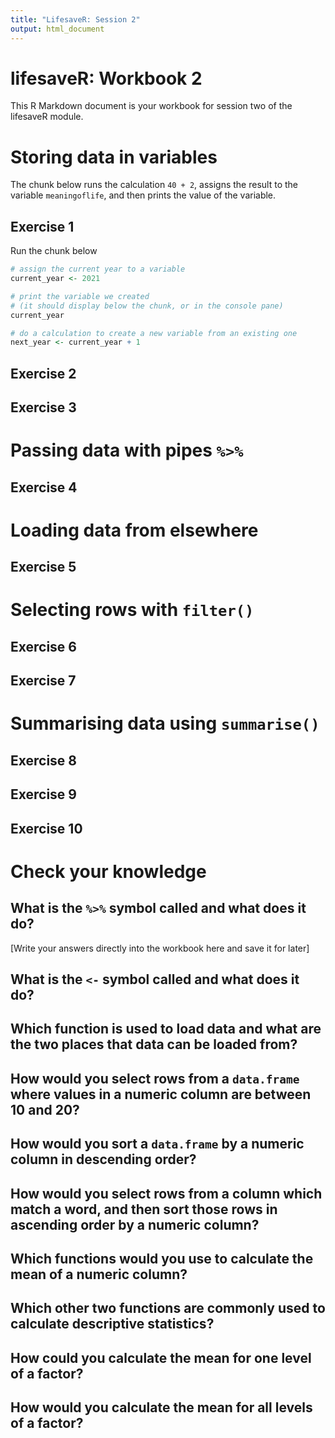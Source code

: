 ```yaml
---
title: "LifesaveR: Session 2"
output: html_document
---
```


# lifesaveR: Workbook 2

This R Markdown document is your workbook for session two of the lifesaveR module.

# Storing data in variables

The chunk below runs the calculation `40 + 2`, assigns the result to the variable `meaningoflife`, and then prints the
value of the variable.

## Exercise 1

Run the chunk below

```r
# assign the current year to a variable
current_year <- 2021

# print the variable we created
# (it should display below the chunk, or in the console pane)
current_year

# do a calculation to create a new variable from an existing one
next_year <- current_year + 1
```

## Exercise 2

## Exercise 3

# Passing data with pipes `%>%`

## Exercise 4

# Loading data from elsewhere

## Exercise 5

# Selecting rows with `filter()`

## Exercise 6

## Exercise 7

# Summarising data using `summarise()`

## Exercise 8

## Exercise 9

## Exercise 10

# Check your knowledge

## What is the `%>%` symbol called and what does it do?

[Write your answers directly into the workbook here and save it for later]

## What is the `<-` symbol called and what does it do?

## Which function is used to load data and what are the two places that data can be loaded from?

## How would you select rows from a `data.frame` where values in a numeric column are between 10 and 20?

## How would you sort a `data.frame` by a numeric column in descending order? <!-- TODO: too easy? -->

## How would you select rows from a column which match a word, and then sort those rows in ascending order by a numeric column?

## Which functions would you use to calculate the mean of a numeric column?

## Which other two functions are commonly used to calculate descriptive statistics?

## How could you calculate the mean for one level of a factor?

## How would you calculate the mean for all levels of a factor?